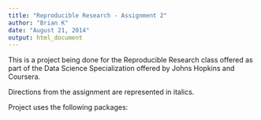 ```yaml
---
title: "Reproducible Research - Assignment 2"
author: "Brian K"
date: "August 21, 2014"
output: html_document
---
```


This is a project being done for the Reproducible Research class offered as part of the Data Science Specialization offered by Johns Hopkins and Coursera.

Directions from the assignment are represented in italics.

Project uses the following packages:


